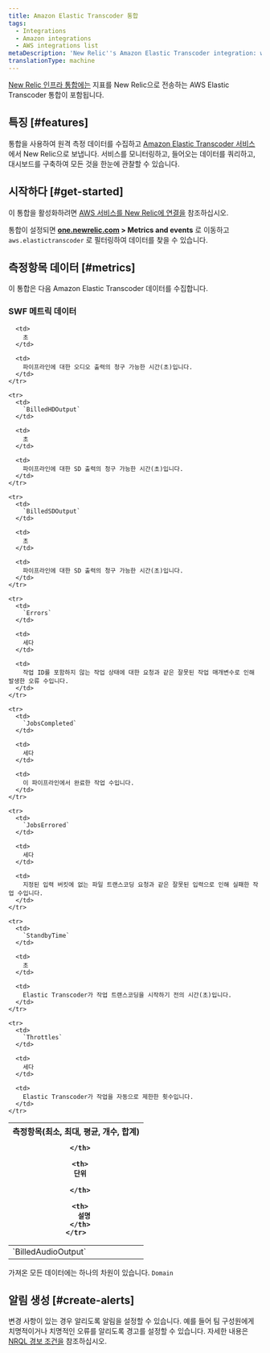 ```yaml
---
title: Amazon Elastic Transcoder 통합
tags:
  - Integrations
  - Amazon integrations
  - AWS integrations list
metaDescription: 'New Relic''s Amazon Elastic Transcoder integration: what data it reports and how to enable it.'
translationType: machine
---
```


[New Relic 인프라 통합에는](/docs/infrastructure/integrations-getting-started/getting-started/introduction-infrastructure-integrations) 지표를 New Relic으로 전송하는 AWS Elastic Transcoder 통합이 포함됩니다.

## 특징 [#features]

통합을 사용하여 원격 측정 데이터를 수집하고 [Amazon Elastic Transcoder 서비스](https://aws.amazon.com/elastictranscoder/) 에서 New Relic으로 보냅니다. 서비스를 모니터링하고, 들어오는 데이터를 쿼리하고, 대시보드를 구축하여 모든 것을 한눈에 관찰할 수 있습니다.

## 시작하다 [#get-started]

이 통합을 활성화하려면 [AWS 서비스를 New Relic에 연결을](/docs/infrastructure/amazon-integrations/connect/aws-metric-stream-setup) 참조하십시오.

통합이 설정되면 **[one.newrelic.com](https://one.newrelic.com/all-capabilities) > Metrics and events** 로 이동하고 `aws.elastictranscoder` 로 필터링하여 데이터를 찾을 수 있습니다.

## 측정항목 데이터 [#metrics]

이 통합은 다음 Amazon Elastic Transcoder 데이터를 수집합니다.

### SWF 메트릭 데이터

<table>
  <thead>
    <tr>
      <th style={{ width: "220px" }}>
        측정항목(최소, 최대, 평균, 개수, 합계)  

      </th>

      <th>
        단위  

      </th>

      <th>
        설명
      </th>
    </tr>
  </thead>

  <tbody>
    <tr>
      <td>
        `BilledAudioOutput`
      </td>

      <td>
        초
      </td>

      <td>
        파이프라인에 대한 오디오 출력의 청구 가능한 시간(초)입니다.
      </td>
    </tr>

    <tr>
      <td>
        `BilledHDOutput`
      </td>

      <td>
        초
      </td>

      <td>
        파이프라인에 대한 SD 출력의 청구 가능한 시간(초)입니다.
      </td>
    </tr>

    <tr>
      <td>
        `BilledSDOutput`
      </td>

      <td>
        초
      </td>

      <td>
        파이프라인에 대한 SD 출력의 청구 가능한 시간(초)입니다.
      </td>
    </tr>

    <tr>
      <td>
        `Errors`
      </td>

      <td>
        세다
      </td>

      <td>
        작업 ID를 포함하지 않는 작업 상태에 대한 요청과 같은 잘못된 작업 매개변수로 인해 발생한 오류 수입니다.
      </td>
    </tr>

    <tr>
      <td>
        `JobsCompleted`
      </td>

      <td>
        세다
      </td>

      <td>
        이 파이프라인에서 완료한 작업 수입니다.
      </td>
    </tr>

    <tr>
      <td>
        `JobsErrored`
      </td>

      <td>
        세다
      </td>

      <td>
        지정된 입력 버킷에 없는 파일 트랜스코딩 요청과 같은 잘못된 입력으로 인해 실패한 작업 수입니다.
      </td>
    </tr>

    <tr>
      <td>
        `StandbyTime`
      </td>

      <td>
        초
      </td>

      <td>
        Elastic Transcoder가 작업 트랜스코딩을 시작하기 전의 시간(초)입니다.
      </td>
    </tr>

    <tr>
      <td>
        `Throttles`
      </td>

      <td>
        세다
      </td>

      <td>
        Elastic Transcoder가 작업을 자동으로 제한한 횟수입니다.
      </td>
    </tr>
  </tbody>
</table>

가져온 모든 데이터에는 하나의 차원이 있습니다. `Domain`

## 알림 생성 [#create-alerts]

변경 사항이 있는 경우 알리도록 알림을 설정할 수 있습니다. 예를 들어 팀 구성원에게 치명적이거나 치명적인 오류를 알리도록 경고를 설정할 수 있습니다. 자세한 내용은 [NRQL 경보 조건을](/docs/alerts-applied-intelligence/new-relic-alerts/get-started/your-first-nrql-condition) 참조하십시오.